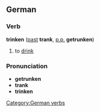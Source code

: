 ==German==
===Verb===
'''trinken''' ([[past]] '''trank''', [[past participle|p.p.]] '''getrunken''')

#to [[drink]]

===Pronunciation===
*'''getrunken''' {{IPA|[g&#601;&#712;t&#641;&#650;&#331;kn&#809;]}}
*'''trank''' {{IPA|[t&#641;a&#331;k]}}
*'''trinken''' {{IPA|[&#712;t&#641;&#618;&#331;kn&#809;]}}

[[Category:German verbs]]